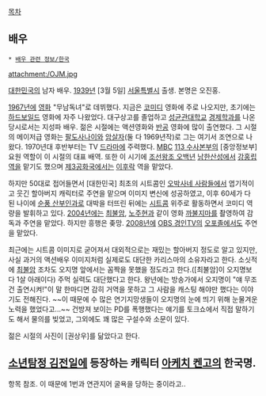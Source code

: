 [[목차]]
== 배우 ==
 * [[배우 관련 정보/한국]]

attachment:/OJM.jpg

[[대한민국]]의 남자 배우. [[1939년]] [3월 5일] [[서울특별시]] 출생. 본명은 오진홍.

[[1967년]]에 [[영화]] "무남독녀"로 데뷔했다. 지금은 [[코미디]] 영화에 주로 나오지만, 초기에는 [[하드보일드]] 영화에 자주 나왔었다. 대구상고를 졸업하고 [[성균관대학교]] [[경제학과]]를 나온 당시로서는 지성파 배우. 젊은 시절에는 액션영화와 [[반공]] 영화에 많이 출연했다. 그 시절의 메이저급 영화는 [[팔도사나이]]와 [[암살자]](둘 다 1969년작)로 그는 여기서 조연으로 나왔다. 1970년대 후반부터는 TV [[드라마]]에 주력했다. [[문화방송|MBC]] [[113 수사본부]]의 [중앙정보부] 요원 역할이 이 시절의 대표 배역. 또한 이 시기에 [[조선왕조 오백년]] [[남한산성]]에서 [[강홍립]]역을 맡기도 했으며 [[제3공화국]]에서는 [[이후락]] 역을 맡았다. 

하지만 50대로 접어들면서 [대한민국] 최초의 시트콤인 [[오박사네 사람들]]에서 엽기적이고 웃긴 할아버지 캐릭터로 주연을 맡으며 이미지 변신에 성공하였고, 이후 60세가 다 된 나이에 [[순풍 산부인과]]로 대박을 터뜨린 뒤에는 [[시트콤]] 위주로 활동하면서 코미디 역량을 발휘하고 있다. [[2004년]]에는 [[최불암]], [[노주현]]과 같이 영화 [[까불지마]]를 촬영하여 감독과 주연을 맡았다. 하지만 흥행은 좆망. [[2008년]]에 [[OBS|OBS 경인TV]]의 [[오포졸]]에서도 주연을 맡았다.

최근에는 시트콤 이미지로 굳어져서 대외적으로는 재밌는 할아버지 정도로 알고 있지만, 사실 과거의 액션배우 이미지처럼 실제로도 대단한 카리스마의 소유자라고 한다. 소싯적에 [[최불암]] 조차도 오지명 앞에서는 꼼짝을 못했을 정도라고 한다.([최불암]이 오지명보다 1살 아래이다) 주먹 실력도 대단했다고 한다. 왕년에는 방송가에서 오지명이 "얘 무조건 출연시켜!"이 말 한마디면 감히 거역을 못하고 그 사람을 캐스팅 해야만 했다는 이야기도 전해진다. ~~이 때문에 수 많은 연기지망생들이 오지명의 눈에 띄기 위해 눈물겨운 노력을 했었다고...~~ 건방져 보이는 PD를 폭행했다는 얘기를 토크쇼에서 직접 말하기도 해서 물의를 빚었고, 그외에도 꽤 많은 구설수와 소문이 있다. 

젊은 시절의 사진이 [권상우]를 닮았다고 한다.
== [[소년탐정 김전일]]에 등장하는 캐릭터 [[아케치 켄고]]의 한국명. ==
항목 참조. 이 때문에 1번과 연관지어 굴욕을 당하는 중이라고..
